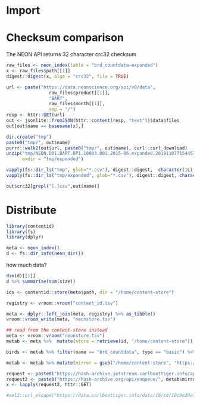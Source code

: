 
# Import


# Checksum comparison

The NEON API returns 32 character crc32 checksum


```r
raw_files <- neon_index(table = "brd_countdata-expanded")
x <- raw_files$path[[1]]
digest::digest(x, algo = "crc32", file = TRUE)

url <- paste("https://data.neonscience.org/api/v0/data", 
                raw_files$product[[1]], 
                "BART", 
                raw_files$month[[1]], 
                sep = "/")
resp <- httr::GET(url)
out <- jsonlite::fromJSON(httr::content(resp, "text"))$data$files
out[out$name == basename(x),]

dir.create("tmp")
paste0("tmp/", out$name)
purrr::walk2(out$url, paste0("tmp/", out$name), curl::curl_download)
unzip("tmp/NEON.D01.BART.DP1.10003.001.2015-06.expanded.20191107T154457Z.zip",
      exdir = "tmp/expanded")
```

```r
vapply(fs::dir_ls("tmp", glob="*.csv"), digest::digest,  character(1L), algo = "crc32", file = TRUE, USE.NAMES = FALSE)
vapply(fs::dir_ls("tmp/expanded", glob="*.csv"), digest::digest, character(1L), algo = "crc32", file = TRUE, USE.NAMES = FALSE)

out$crc32[grepl("[.]csv",out$name)]

```


# Distribute


```r
library(contentid)
library(fs)
library(dplyr)

```



```r
meta <- neon_index()
d <- fs::dir_info(neon_dir())
```

how much data?

```r
dim(d)[[1]]
d %>% summarise(sum(size))
```


```r
ids <- contentid::store(meta$path, dir = "/home/content-store")
```



```r
registry <- vroom::vroom("content_id.tsv")

meta <- dplyr::left_join(meta, registry) %>% as_tibble()
vroom::vroom_write(meta, "neonstore.tsv")

```


```r
## read from the content-store instead
meta <- vroom::vroom("neonstore.tsv")
metab <- meta %>%  mutate(store = retrieve(id, "/home/content-store"))
```


```r
birds <- metab %>% filter(name == "brd_countdata", type == "basic") %>% pull(store) %>% neon_read()

```

```r
metab <- metab %>% mutate(mirror = gsub("/home/content-store", "https://data.carlboettiger.info", store))

request <- paste0("https://hash-archive.jetstream.carlboettiger.info/api/enqueue/", metab$mirror)
request2 <- paste0("https://hash-archive.org/api/enqueue/", metab$mirror)
x <- lapply(request2, httr::GET)

#xml2::url_escape("https://data.carlboettiger.info/data/10/c9/10c9e39af827ecdba4255ded08ab7f8e2b6895ce58561236d1e26ff3fa097d20")
```




